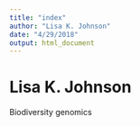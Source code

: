 ```yaml
---
title: "index"
author: "Lisa K. Johnson"
date: "4/29/2018"
output: html_document
---
```


# Lisa K. Johnson

Biodiversity genomics


